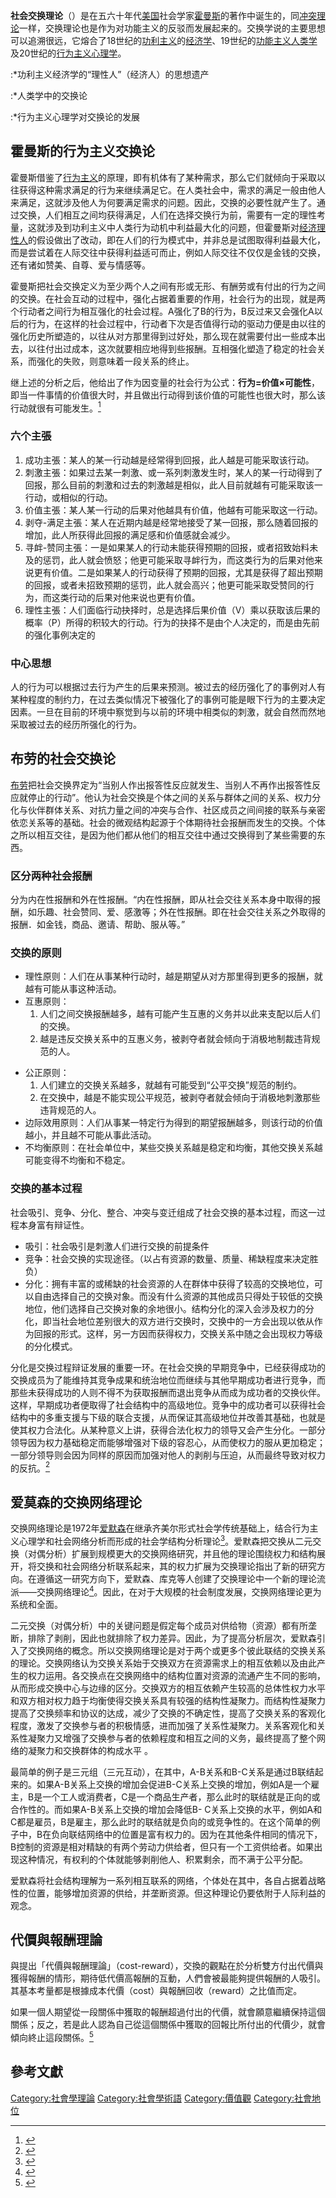 {{expand language|en|time=2015-10-17T16:08:56+00:00}}
'''社会交换理论'''（{{lang|en|Social Exchange Theory}}）是在五六十年代[[美国|美国]]社会学家[[霍曼斯|霍曼斯]]的著作中诞生的，同[[冲突理论|冲突理论]]一样，交换理论也是作为对功能主义的反驳而发展起来的。交换学说的主要思想可以追溯很远，它熔合了18世纪的[[功利主义|功利主义]]的[[经济学|经济学]]、19世纪的[[功能主义|功能主义]][[人类学|人类学]]及20世纪的[[行为主义心理学|行为主义心理学]]。
:*功利主义经济学的“理性人”（经济人）的思想遗产
:*人类学中的交换论
:*行为主义心理学对交换论的发展

== 霍曼斯的行为主义交换论 ==
霍曼斯借鉴了[[行为主义|行为主义]]的原理，即有机体有了某种需求，那么它们就倾向于采取以往获得这种需求满足的行为来继续满足它。在人类社会中，需求的满足一般由他人来满足，这就涉及他人为何要满足需求的问题。因此，交换的必要性就产生了。通过交换，人们相互之间均获得满足，人们在选择交换行为前，需要有一定的理性考量，这就涉及到功利主义中人类行为动机中利益最大化的问题，但霍曼斯对[[经济人|经济理性人]]的假设做出了改动，即在人们的行为模式中，并非总是试图取得利益最大化，而是尝试着在人际交往中获得利益适可而止，例如人际交往不仅仅是金钱的交换，还有诸如赞美、自尊、爱与情感等。

霍曼斯把社会交换定义为至少两个人之间有形或无形、有酬劳或有付出的行为之间的交换。在社会互动的过程中，强化占据着重要的作用，社会行为的出现，就是两个行动者之间行为相互强化的社会过程。A强化了B的行为，B反过来又会强化A以后的行为，在这样的社会过程中，行动者下次是否值得行动的驱动力便是由以往的强化历史所塑造的，以往从对方那里得到过好处，那么现在就需要付出一些成本出去，以往付出过成本，这次就要相应地得到些报酬。互相强化塑造了稳定的社会关系，而强化的失败，则意味着一段关系的终止。

继上述的分析之后，他给出了作为因变量的社会行为公式：'''行为=价值×可能性'''，即当一件事情的价值很大时，并且做出行动得到该价值的可能性也很大时，那么该行动就很有可能发生。<ref>{{cite journal |author1=周志娟 |author2=金国婷 |title=社会交换理论综述 |journal=中国商界(下半月) |date=2009 |volume=01 |page=281}}</ref>
=== 六个主張 ===
# 成功主張：某人的某一行动越是经常得到回报，此人越是可能采取该行动。
# 刺激主張：如果过去某一刺激、或一系列刺激发生时，某人的某一行动得到了回报，那么目前的刺激和过去的刺激越是相似，此人目前就越有可能采取该一行动，或相似的行动。
# 价值主張：某人某一行动的后果对他越具有价值，他越有可能采取这一行动。
# 剥夺-满足主張：某人在近期内越是经常地接受了某一回报，那么随着回报的增加，此人所获得此回报的满足感和价值感就会减少。
# 寻衅-赞同主張：一是如果某人的行动未能获得预期的回报，或者招致始料未及的惩罚，此人就会愤怒；他更可能采取寻衅行为，而这类行为的后果对他来说更有价值。二是如果某人的行动获得了预期的回报，尤其是获得了超出预期的回报，或者未招致预期的惩罚，此人就会高兴；他更可能采取受赞同的行为，而这类行动的后果对他来说也更有价值。
# 理性主張：人们面临行动抉择时，总是选择后果价值（V）乘以获取该后果的概率（P）所得的积较大的行动。行为的抉择不是由个人决定的，而是由先前的强化事例决定的

=== 中心思想 ===
人的行为可以根据过去行为产生的后果来预测。被过去的经历强化了的事例对人有某种程度的制约力，在过去类似情况下被强化了的事例可能是眼下行为的主要决定因素。一旦在目前的环境中察觉到与以前的环境中相类似的刺激，就会自然而然地采取被过去的经历所强化的行为。
== 布劳的社会交换论 ==
[[彼得·布劳|布劳]]把社会交换界定为“当别人作出报答性反应就发生、当别人不再作出报答性反应就停止的行动”。他认为社会交换是个体之间的关系与群体之间的关系、权力分化与伙伴群体关系、对抗力量之间的冲突与合作、社区成员之间间接的联系与亲密依恋关系等的基础。社会的微观结构起源于个体期待社会报酬而发生的交换。个体之所以相互交往，是因为他们都从他们的相互交往中通过交换得到了某些需要的东西。
=== 区分两种社会报酬 ===
分为内在性报酬和外在性报酬。“内在性报酬，即从社会交往关系本身中取得的报酬，如乐趣、社会赞同、爱、感激等；外在性报酬。即在社会交往关系之外取得的报酬．如金钱，商品、邀请、帮助、服从等。”
=== 交换的原则 ===
* 理性原则：人们在从事某种行动时，越是期望从对方那里得到更多的报酬，就越有可能从事这种活动。
* 互惠原则：
*# 人们之间交换报酬越多，越有可能产生互惠的义务并以此来支配以后人们的交换。
*# 越是违反交换关系中的互惠义务，被剥夺者就会倾向于消极地制裁违背规范的人。

* 公正原则：
*#人们建立的交换关系越多，就越有可能受到“公平交换”规范的制约。
*#在交换中，越是不能实现公平规范，被剥夺者就会倾向于消极地刺激那些违背规范的人。
* 边际效用原则：人们从事某一特定行为得到的期望报酬越多，则该行动的价值越小，并且越不可能从事此活动。
* 不均衡原则：在社会单位中，某些交换关系越是稳定和均衡，其他交换关系越可能变得不均衡和不稳定。

=== 交换的基本过程 ===
社会吸引、竞争、分化、整合、冲突与变迁组成了社会交换的基本过程，而这一过程本身富有辩证性。
* 吸引：社会吸引是刺激人们进行交换的前提条件
* 竞争：社会交换的实现途径。（以占有资源的数量、质量、稀缺程度来决定胜负）
* 分化：拥有丰富的或稀缺的社会资源的人在群体中获得了较高的交换地位，可以自由选择自己的交换对象。而没有什么资源的其他成员只得处于较低的交换地位，他们选择自己交换对象的余地很小。结构分化的深入会涉及权力的分化，即当社会地位差别很大的双方进行交换时，交换中的一方会出现以依从作为回报的形式。这样，另一方因而获得权力，交换关系中随之会出现权力等级的分化模式。
分化是交换过程辩证发展的重要一环。在社会交换的早期竞争中，已经获得成功的交换成员为了能维持其竞争成果和统治地位而继续与其他早期成功者进行竞争，而那些未获得成功的人则不得不为获取报酬而退出竞争从而成为成功者的交换伙伴。这样，早期成功者便取得了社会结构中的高级地位。竞争中的成功者可以获得社会结构中的多重支援与下级的联合支援，从而保证其高级地位并改善其基础，也就是使其权力合法化。从某种意义上讲，获得合法化权力的领导又会产生分化。一部分领导因为权力基础稳定而能够增强对下级的容忍心，从而使权力的服从更加稳定；一部分领导则会因为同样的原因而加强对他人的剥削与压迫，从而最终导致对权力的反抗。<ref>{{cite book |author1=彼得·布劳 |title=社会生活中的权利与交换 |date=1988 |publisher=华夏出版社 |location=北京}}</ref>
== 爱莫森的交换网络理论 ==
交换网络理论是1972年[[爱默森|爱默森]]在继承齐美尔形式社会学传统基础上，结合行为主义心理学和社会网络分析而形成的社会学结构分析理论<ref>{{cite journal |author1=李守雷 |title=当前边民社会整合的社会学分析——以交换网络理论为视角 |journal=牡丹江教育学院学报 |date=2012 |volume=1 |page=174-175}}</ref>。爱默森把交换从二元交换（对偶分析）扩展到规模更大的交换网络研究，并且他的理论围绕权力和结构展开，将交换和社会网络分析联系起来，其的权力扩展为交换理论指出了新的研究方向。在遵循这一研究方向下，爱默森、库克等人创建了交换理论中一个新的理论流派——交换网络理论<ref>{{cite journal |author1=李艳春 |title=论社会交换的概念与形式 |journal=求索 |date=2014 |volume=1 |page=126-130}}</ref>。因此，在对于大规模的社会制度发展，交换网络理论更为系统和全面。

二元交换（对偶分析）中的关键问题是假定每个成员对供给物（资源）都有所垄断，排除了剥削，因此也就排除了权力差异。因此，为了提高分析层次，爱默森引入了交换网络的概念。所以交换网络理论是对于两个或更多个彼此联结的交换关系的理论。交换网络认为交换关系始于交换双方在资源需求上的相互依赖以及由此产生的权力运用。各交换点在交换网络中的结构位置对资源的流通产生不同的影响，从而形成交换中心与边缘的区分。交换双方的相互依赖产生较高的总体性权力水平和双方相对权力趋于均衡使得交换关系具有较强的结构性凝聚力。而结构性凝聚力提高了交换频率和协议的达成，减少了交换的不确定性，提高了交换关系的客观化程度，激发了交换参与者的积极情感，进而加强了关系性凝聚力。关系客观化和关系性凝聚力又增强了交换参与者的依赖程度和相互之间的义务，最终提高了整个网络的凝聚力和交换群体的构成水平 。

最简单的例子是三元组（三元互动），在其中，A-B关系和B-C关系是通过B联结起来的。如果A-B关系上交换的增加会促进B-C关系上交换的增加，例如A是一个雇主，B是一个工人或消费者，C是一个商品生产者，那么此时的联结就是正向的或合作性的。而如果A-B关系上交换的增加会降低B- C关系上交换的水平，例如A和C都是雇员，B是雇主，那么此时的联结就是负向的或竞争性的。在这个简单的例子中，B在负向联结网络中的位置是富有权力的。因为在其他条件相同的情况下，B控制的资源是相对精缺的有两个劳动力供给者，但只有一个工资供给者。如果出现这种情况，有权利的个体就能够剥削他人、积累剩余，而不满于公平分配。

爱默森将社会结构理解为一系列相互联系的网络，个体处在其中，各自占据着战略性的位置，能够增加资源的供给，并垄断资源。但这种理论仍要依附于人际利益的观念。
==代價與報酬理論==
{{link-en|約翰·蒂伯|John Thibaut}}與{{link-en|哈羅德·凱利|Harold Kelley}}提出「代價與報酬理論」（cost-reward），交換的觀點在於分析雙方付出代價與獲得報酬的情形，期待低代價高報酬的互動，人們會被最能夠提供報酬的人吸引。其基本考量都是根據成本代價（cost）與報酬回收（reward）之比值而定。

如果一個人期望從一段關係中獲取的報酬超過付出的代價，就會願意繼續保持這個關係；反之，若是此人認為自己從這個關係中獲取的回報比所付出的代價少，就會傾向終止這段關係。<ref>{{Cite book|title=傳播理論|last=郭|first=貞|publisher=揚智|year=2016|isbn=|location=|pages=}}</ref>

==參考文獻==
{{reflist}}

[[Category:社會學理論|Category:社會學理論]]
[[Category:社會學術語|Category:社會學術語]]
[[Category:價值觀|Category:價值觀]]
[[Category:社會地位|Category:社會地位]]